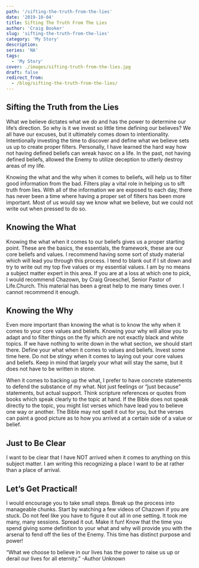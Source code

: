 ```yaml
---
path: '/sifting-the-truth-from-the-lies'
date: '2019-10-04'
title: Sifting The Truth From The Lies
author: 'Craig Booker'
slug: 'sifting-the-truth-from-the-lies'
category: 'My Story'
description:
series: 'NA'
tags:
  - 'My Story'
cover: ./images/sifting-truth-from-the-lies.jpg
draft: false
redirect_from:
  - /blog/sifting-the-truth-from-the-lies/
---
```


## Sifting the Truth from the Lies

What we believe dictates what we do and has the power to determine our life’s direction. So why is it we invest so little time defining our believes? We all have our excuses, but it ultimately comes down to intentionality. Intentionally investing the time to discover and define what we believe sets us up to create proper filters. Personally, I have learned the hard way how not having defined beliefs can wreak havoc on a life. In the past, not having defined beliefs, allowed the Enemy to utilize deception to utterly destroy areas of my life.

Knowing the what and the why when it comes to beliefs, will help us to filter good information from the bad. Filters play a vital role in helping us to sift truth from lies. With all of the information we are exposed to each day, there has never been a time where having a proper set of filters has been more important. Most of us would say we know what we believe, but we could not write out when pressed to do so.

## Knowing the What

Knowing the what when it comes to our beliefs gives us a proper starting point. These are the basics, the essentials, the framework, these are our core beliefs and values. I recommend having some sort of study material which will lead you through this process. I tend to blank out if I sit down and try to write out my top five values or my essential values. I am by no means a subject matter expert in this area. If you are at a loss at which one to pick, I would recommend Chazown, by Craig Groeschel, Senior Pastor of Life.Church. This material has been a great help to me many times over. I cannot recommend it enough.

## Knowing the Why

Even more important than knowing the what is to know the why when it comes to your core values and beliefs. Knowing your why will allow you to adapt and to filter things on the fly which are not exactly black and white topics. If we have nothing to write down in the what section, we should start there. Define your what when it comes to values and beliefs. Invest some time here. Do not be stingy when it comes to laying out your core values and beliefs. Keep in mind that largely your what will stay the same, but it does not have to be written in stone.

When it comes to backing up the what, I prefer to have concrete statements to defend the substance of my what. Not just feelings or “just because” statements, but actual support. Think scripture references or quotes from books which speak clearly to the topic at hand. If the Bible does not speak directly to the topic, you might list verses which have lead you to believe one way or another. The Bible may not spell it out for you, but the verses can paint a good picture as to how you arrived at a certain side of a value or belief.

## Just to Be Clear

I want to be clear that I have NOT arrived when it comes to anything on this subject matter. I am writing this recognizing a place I want to be at rather than a place of arrival.

## Let’s Get Practical!

I would encourage you to take small steps. Break up the process into manageable chunks. Start by watching a few videos of Chazown if you are stuck. Do not feel like you have to figure it out all in one setting. It took me many, many sessions. Spread it out. Make it fun! Know that the time you spend giving some definition to your what and why will provide you with the arsenal to fend off the lies of the Enemy. This time has distinct purpose and power!

“What we choose to believe in our lives has the power to raise us up or derail our lives for all eternity.” -Author Unknown

